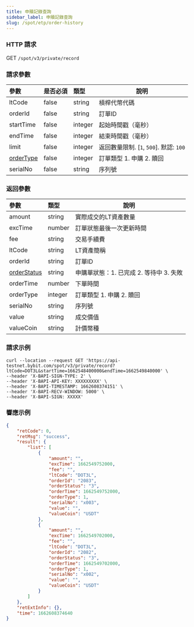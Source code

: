 ```yaml
---
title: 申贖記錄查詢
sidebar_label: 申贖記錄查詢
slug: /spot/etp/order-history
---
```


### HTTP 請求
GET <code>/spot/v3/private/record</code>

### 請求參數
| 參數 | 是否必須 | 類型 | 說明|
|:----- |:-------|:-----|------ |
|ltCode|false|string|槓桿代幣代碼|
|orderId|false|string|訂單ID|
|startTime|false|integer |起始時間戳（毫秒）|
|endTime|false|integer |結束時間戳（毫秒）|
|limit|false|integer |返回數量限制. [`1`, `500`]. 默認: `100` |
|[orderType](../enum#ltordertype)|false|integer |訂單類型 1. 申購 2. 贖回|
|serialNo |false |string |序列號|

### 返回參數
| 參數 | 類型 | 說明|
|:----- |:-----|----- |
|amount|string|實際成交的LT資產數量|
|excTime |number |訂單狀態最後一次更新時間|
|fee|string |交易手續費|
|ltCode |string|LT資產簡稱|
|orderId |string|訂單ID|
|[orderStatus](../enum#ltorderstatus) |string|申購單狀態：1. 已完成 2. 等待中 3. 失敗|
|orderTime |number |下單時間|
|orderType |integer |訂單類型 1. 申購 2. 贖回|
|serialNo|string |序列號|
|value |string |成交價值|
|valueCoin|string |計價幣種|

### 請求示例

```http
curl --location --request GET 'https://api-testnet.bybit.com/spot/v3/private/record?ltCode=DOT3L&startTime=1662548400000&endTime=1662549840000' \
--header 'X-BAPI-SIGN-TYPE: 2' \
--header 'X-BAPI-API-KEY: XXXXXXXXX' \
--header 'X-BAPI-TIMESTAMP: 1662608374151' \
--header 'X-BAPI-RECV-WINDOW: 5000' \
--header 'X-BAPI-SIGN: XXXXX'
```

### 響應示例

```json
{
    "retCode": 0,
    "retMsg": "success",
    "result": {
        "list": [
            {
                "amount": "",
                "excTime": 1662549752000,
                "fee": "",
                "ltCode": "DOT3L",
                "orderId": "2083",
                "orderStatus": "3",
                "orderTime": 1662549752000,
                "orderType": 1,
                "serialNo": "x003",
                "value": "",
                "valueCoin": "USDT"
            },
            {
                "amount": "",
                "excTime": 1662549702000,
                "fee": "",
                "ltCode": "DOT3L",
                "orderId": "2082",
                "orderStatus": "3",
                "orderTime": 1662549702000,
                "orderType": 1,
                "serialNo": "x002",
                "value": "",
                "valueCoin": "USDT"
            }
        ]
    },
    "retExtInfo": {},
    "time": 1662608374640
}
```
